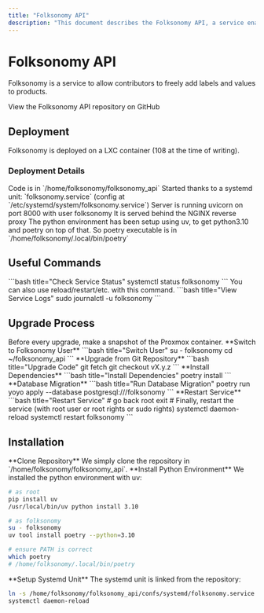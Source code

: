 ```yaml
---
title: "Folksonomy API"
description: "This document describes the Folksonomy API, a service enabling contributors to add labels and values to products. It covers deployment on LXC containers, systemd management, useful commands, upgrade procedures, and installation steps."
---
```



# Folksonomy API

Folksonomy is a service to allow contributors to freely add labels and values to products.

<Card title="Source Code" href="https://github.com/openfoodfacts/folksonomy_api/">
View the Folksonomy API repository on GitHub
</Card>

## Deployment

<Callout type="info">
Folksonomy is deployed on a LXC container (108 at the time of writing).
</Callout>

### Deployment Details

<Cards>
<Card title="Code Location">
Code is in `/home/folksonomy/folksonomy_api`
</Card>
<Card title="Service Management">
Started thanks to a systemd unit: `folksonomy.service` (config at `/etc/systemd/system/folksonomy.service`)
</Card>
<Card title="Server Configuration">
Server is running uvicorn on port 8000 with user folksonomy
</Card>
<Card title="Reverse Proxy" href="./nginx-reverse-proxy.md">
It is served behind the NGINX reverse proxy
</Card>
</Cards>

<Callout type="note">
The python environment has been setup using uv, to get python3.10 and poetry on top of that. So poetry executable is in `/home/folksonomy/.local/bin/poetry`
</Callout>

## Useful Commands

<Tabs>
<Tab value="status" label="Service Status">
```bash title="Check Service Status"
systemctl status folksonomy
```

<Callout type="tip">
You can also use reload/restart/etc. with this command.
</Callout>
</Tab>

<Tab value="logs" label="Service Logs">
```bash title="View Service Logs"
sudo journalctl -u folksonomy
```
</Tab>
</Tabs>

## Upgrade Process

<Callout type="warning">
Before every upgrade, make a snapshot of the Proxmox container.
</Callout>

<Steps>
<Step>
**Switch to Folksonomy User**
```bash title="Switch User"
su - folksonomy
cd ~/folksonomy_api
```
</Step>

<Step>
**Upgrade from Git Repository**
```bash title="Upgrade Code"
git fetch
git checkout vX.y.z
```
</Step>

<Step>
**Install Dependencies**
```bash title="Install Dependencies"
poetry install
```
</Step>

<Step>
**Database Migration**
```bash title="Run Database Migration"
poetry run yoyo apply --database postgresql:///folksonomy
```
</Step>

<Step>
**Restart Service**
```bash title="Restart Service"
# go back root
exit
# Finally, restart the service (with root user or root rights or sudo rights)
systemctl daemon-reload
systemctl restart folksonomy
```
</Step>
</Steps>

## Installation

<Steps>
<Step>
**Clone Repository**
We simply clone the repository in `/home/folksonomy/folksonomy_api`.
</Step>

<Step>
**Install Python Environment**
We installed the python environment with uv:

```bash title="Install Python Environment"
# as root
pip install uv
/usr/local/bin/uv python install 3.10

# as folksonomy
su - folksonomy
uv tool install poetry --python=3.10

# ensure PATH is correct
which poetry
# /home/folksonomy/.local/bin/poetry
```
</Step>

<Step>
**Setup Systemd Unit**
The systemd unit is linked from the repository:

```bash title="Setup Systemd Service"
ln -s /home/folksonomy/folksonomy_api/confs/systemd/folksonomy.service /etc/systemd/system/folksonomy.service
systemctl daemon-reload
```
</Step>
</Steps>
